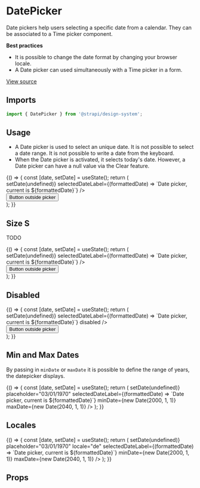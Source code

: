 <!--- DatePicker.stories.mdx --->


<Meta title="Design System/Components/DatePicker" component={DatePicker} />

# DatePicker

Date pickers help users selecting a specific date from a calendar. They can be associated to a Time picker component.

**Best practices**

- It is possible to change the date format by changing your browser locale.
- A Date picker can used simultaneously with a Time picker in a form.

[View source](https://github.com/strapi/design-system/tree/main/packages/strapi-design-system/src/DatePicker)

## Imports

```js
import { DatePicker } from '@strapi/design-system';
```

## Usage

- A Date picker is used to select an unique date. It is not possible to select a date range. It is not possible to write a date from the keyboard.
- When the Date picker is activated, it selects today's date. However, a Date picker can have a null value via the Clear feature.

<Canvas>
  <Story name="base">
    {() => {
      const [date, setDate] = useState();
      return (
        <div>
          <DatePicker
            onChange={setDate}
            selectedDate={date}
            label="Date picker"
            name="datepicker"
            clearLabel={'Clear the datepicker'}
            onClear={() => setDate(undefined)}
            selectedDateLabel={(formattedDate) => `Date picker, current is ${formattedDate}`}
          />
          <div style={{ marginLeft: '500px' }}>
            <button>
              <Typography>Button outside picker</Typography>
            </button>
          </div>
        </div>
      );
    }}
  </Story>
</Canvas>

## Size S

TODO

<Canvas>
  <Story name="size S">
    {() => {
      const [date, setDate] = useState();
      return (
        <div>
          <DatePicker
            onChange={setDate}
            selectedDate={date}
            label="Date picker"
            name="datepicker"
            size="S"
            clearLabel={'Clear the datepicker'}
            onClear={() => setDate(undefined)}
            selectedDateLabel={(formattedDate) => `Date picker, current is ${formattedDate}`}
          />
          <div style={{ marginLeft: '500px' }}>
            <button>
              <Typography>Button outside picker</Typography>
            </button>
          </div>
        </div>
      );
    }}
  </Story>
</Canvas>

## Disabled

<Canvas>
  <Story name="disabled">
    {() => {
      const [date, setDate] = useState();
      return (
        <div>
          <DatePicker
            onChange={setDate}
            selectedDate={date}
            label="Date picker"
            name="datepicker"
            clearLabel={'Clear the datepicker'}
            onClear={() => setDate(undefined)}
            selectedDateLabel={(formattedDate) => `Date picker, current is ${formattedDate}`}
            disabled
          />
          <div style={{ marginLeft: '500px' }}>
            <button>
              <Typography>Button outside picker</Typography>
            </button>
          </div>
        </div>
      );
    }}
  </Story>
</Canvas>

## Min and Max Dates

By passing in `minDate` or `maxDate` it is possible to define the range of years, the datepicker displays.

<Canvas>
  <Story name="min/ max date">
    {() => {
      const [date, setDate] = useState();
      return (
        <DatePicker
          onChange={setDate}
          selectedDate={date}
          label="Date picker"
          name="datepicker"
          clearLabel={'Clear the datepicker'}
          onClear={() => setDate(undefined)}
          placeholder="03/01/1970"
          selectedDateLabel={(formattedDate) => `Date picker, current is ${formattedDate}`}
          minDate={new Date(2000, 1, 1)}
          maxDate={new Date(2040, 1, 1)}
        />
      );
    }}
  </Story>
</Canvas>

## Locales

<Canvas>
  <Story name="locales">
    {() => {
      const [date, setDate] = useState();
      return (
        <DatePicker
          onChange={setDate}
          selectedDate={date}
          label="Date picker"
          name="datepicker"
          clearLabel={'Clear the datepicker'}
          onClear={() => setDate(undefined)}
          placeholder="03/01/1970"
          locale="de"
          selectedDateLabel={(formattedDate) => `Date picker, current is ${formattedDate}`}
          minDate={new Date(2000, 1, 1)}
          maxDate={new Date(2040, 1, 1)}
        />
      );
    }}
  </Story>
</Canvas>

## Props

<ArgsTable of={DatePicker} />
